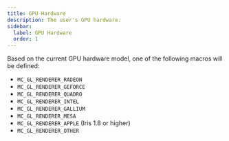 ```yaml
---
title: GPU Hardware
description: The user's GPU hardware.
sidebar:
  label: GPU Hardware
  order: 1
---
```


Based on the current GPU hardware model, one of the following macros will be defined:

- `MC_GL_RENDERER_RADEON`
- `MC_GL_RENDERER_GEFORCE`
- `MC_GL_RENDERER_QUADRO`
- `MC_GL_RENDERER_INTEL`
- `MC_GL_RENDERER_GALLIUM`
- `MC_GL_RENDERER_MESA`
- `MC_GL_RENDERER_APPLE` (Iris 1.8 or higher)
- `MC_GL_RENDERER_OTHER`